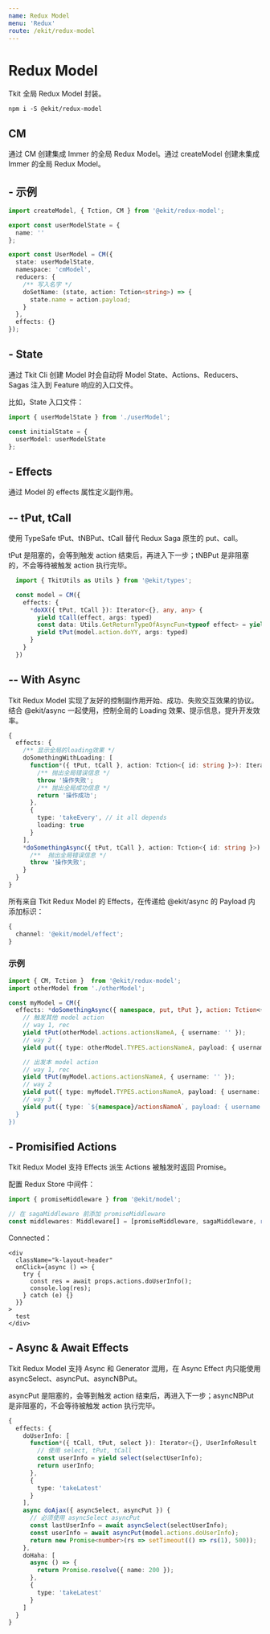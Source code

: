 ```yaml
---
name: Redux Model
menu: 'Redux'
route: /ekit/redux-model
---
```


# Redux Model

Tkit 全局 Redux Model 封装。

```
npm i -S @ekit/redux-model
```

## CM

通过 CM 创建集成 Immer 的全局 Redux Model。通过 createModel 创建未集成 Immer 的全局 Redux Model。

## - 示例

```ts
import createModel, { Tction, CM } from '@ekit/redux-model';

export const userModelState = {
  name: ''
};

export const UserModel = CM({
  state: userModelState,
  namespace: 'cmModel',
  reducers: {
    /** 写入名字 */
    doSetName: (state, action: Tction<string>) => {
      state.name = action.payload;
    }
  },
  effects: {}
});
```

## - State

通过 Tkit Cli 创建 Model 时会自动将 Model State、Actions、Reducers、Sagas 注入到 Feature 响应的入口文件。

比如，State 入口文件：

```ts
import { userModelState } from './userModel';

const initialState = {
  userModel: userModelState
};
```

## - Effects

通过 Model 的 effects 属性定义副作用。

## -- tPut, tCall

使用 TypeSafe tPut、tNBPut、tCall 替代 Redux Saga 原生的 put、call。

tPut 是阻塞的，会等到触发 action 结束后，再进入下一步；tNBPut 是非阻塞的，不会等待被触发 action 执行完毕。

```ts
  import { TkitUtils as Utils } from '@ekit/types';

  const model = CM({
    effects: {
      *doXX({ tPut, tCall }): Iterator<{}, any, any> {
        yield tCall(effect, args: typed)
        const data: Utils.GetReturnTypeOfAsyncFun<typeof effect> = yield tCall(effect, args);
        yield tPut(model.action.doYY, args: typed)
      }
    }
  })
```

## -- With Async

Tkit Redux Model 实现了友好的控制副作用开始、成功、失败交互效果的协议。结合 @ekit/async 一起使用，控制全局的 Loading 效果、提示信息，提升开发效率。

```ts
{
  effects: {
    /** 显示全局的loading效果 */
    doSomethingWithLoading: [
      function*({ tPut, tCall }, action: Tction<{ id: string }>): Iterator<{}, any, any> {
        /** 抛出全局错误信息 */
        throw '操作失败';
        /** 抛出全局成功信息 */
        return '操作成功';
      },
      {
        type: 'takeEvery', // it all depends
        loading: true
      }
    ],
    *doSomethingAsync({ tPut, tCall }, action: Tction<{ id: string }>): Iterator<{}, any, any> {
      /**  抛出全局错误信息 */
      throw '操作失败';
    }
  }
}
```

所有来自 Tkit Redux Model 的 Effects，在传递给 @ekit/async 的 Payload 内添加标识：

```ts
{
  channel: '@ekit/model/effect';
}
```

### 示例

```ts
import { CM, Tction }  from '@ekit/redux-model';
import otherModel from './otherModel';

const myModel = CM({
  effects: *doSomethingAsync({ namespace, put, tPut }, action: Tction<{ username: string }>) {
    // 触发其他 model action
    // way 1, rec
    yield tPut(otherModel.actions.actionsNameA, { username: '' });
    // way 2
    yield put({ type: otherModel.TYPES.actionsNameA, payload: { username: '' } });

    // 出发本 model action
    // way 1, rec
    yield tPut(myModel.actions.actionsNameA, { username: '' });
    // way 2
    yield put({ type: myModel.TYPES.actionsNameA, payload: { username: '' } });
    // way 3
    yield put({ type: `${namespace}/actionsNameA`, payload: { username: '' } });
  }
})
```

## - Promisified Actions

Tkit Redux Model 支持 Effects 派生 Actions 被触发时返回 Promise。

配置 Redux Store 中间件：

```ts
import { promiseMiddleware } from '@ekit/model';

// 在 sagaMiddleware 前添加 promiseMiddleware
const middlewares: Middleware[] = [promiseMiddleware, sagaMiddleware, routerMiddleware(history)];
```

Connected：

```tsx
<div
  className="k-layout-header"
  onClick={async () => {
    try {
      const res = await props.actions.doUserInfo();
      console.log(res);
    } catch (e) {}
  }}
>
  test
</div>
```

## - Async & Await Effects

Tkit Redux Model 支持 Async 和 Generator 混用，在 Async Effect 内只能使用 asyncSelect、asyncPut、asyncNBPut。

asyncPut 是阻塞的，会等到触发 action 结束后，再进入下一步；asyncNBPut 是非阻塞的，不会等待被触发 action 执行完毕。

```ts
{
  effects: {
    doUserInfo: [
      function*({ tCall, tPut, select }): Iterator<{}, UserInfoResult | undefined, any> {
        // 使用 select, tPut, tCall
        const userInfo = yield select(selectUserInfo);
        return userInfo;
      },
      {
        type: 'takeLatest'
      }
    ],
    async doAjax({ asyncSelect, asyncPut }) {
      // 必须使用 asyncSelect asyncPut
      const lastUserInfo = await asyncSelect(selectUserInfo);
      const userInfo = await asyncPut(model.actions.doUserInfo);
      return new Promise<number>(rs => setTimeout(() => rs(1), 500));
    },
    doHaha: [
      async () => {
        return Promise.resolve({ name: 200 });
      },
      {
        type: 'takeLatest'
      }
    ]
  }
}
```
